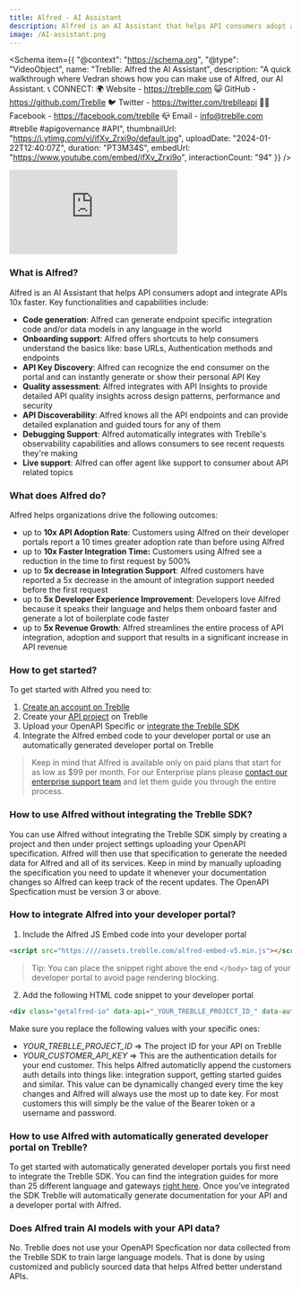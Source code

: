 ```yaml
---
title: Alfred - AI Assistant
description: Alfred is an AI Assistant that helps API consumers adopt and integrate APIs 10x faster.
image: /AI-assistant.png
---
```


<Schema
  item={{
    "@context": "https://schema.org",
    "@type": "VideoObject",
    name: "Treblle: Alfred the AI Assistant",
    description: "A quick walkthrough where Vedran shows how you can make use of Alfred, our AI Assistant.   📞 CONNECT: 🌍 Website - https://treblle.com 😺 GitHub - https://github.com/Treblle 🐦 Twitter - https://twitter.com/treblleapi 👍🏽 Facebook - https://facebook.com/treblle 📪 Email - info@treblle.com  #treblle #apigovernance #API",
    thumbnailUrl: "https://i.ytimg.com/vi/ifXv_Zrxi9o/default.jpg",
    uploadDate: "2024-01-22T12:40:07Z",
    duration: "PT3M34S",
    embedUrl: "https://www.youtube.com/embed/ifXv_Zrxi9o",
    interactionCount: "94"
  }}
/>

<iframe class="w-full aspect-[16/9]" src="https://www.youtube.com/embed/ifXv_Zrxi9o?si=dEI82ErbsO5x18TD" title="YouTube video player" frameborder="0" allow="accelerometer; autoplay; clipboard-write; encrypted-media; gyroscope; picture-in-picture; web-share" allowfullscreen></iframe>


### What is Alfred?

Alfred is an AI Assistant that helps API consumers adopt and integrate APIs 10x faster. Key functionalities and capabilities include: 

- **Code generation**: Alfred can generate endpoint specific integration code and/or data models in any language in the world
- **Onboarding support**: Alfred offers shortcuts to help consumers understand the basics like: base URLs, Authentication methods and endpoints
- **API Key Discovery**: Alfred can recognize the end consumer on the portal and can instantly generate or show their personal API Key
- **Quality assessment**: Alfred integrates with API Insights to provide detailed API quality insights across design patterns, performance and security 
- **API Discoverability**: Alfred knows all the API endpoints and can provide detailed explanation and guided tours for any of them
- **Debugging Support**: Alfred automatically integrates with Treblle's observability capabilities and allows consumers to see recent requests they're making
- **Live support**: Alfred can offer agent like support to consumer about API related topics

### What does Alfred do?

Alfred helps organizations drive the following outcomes: 

- up to **10x API Adoption Rate**: Customers using Alfred on their developer portals report a 10 times greater adoption rate than before using Alfred
- up to **10x Faster Integration Time:** Customers using Alfred see a reduction in the time to first request by 500%
- up to **5x decrease in Integration Support**: Alfred customers have reported a 5x decrease in the amount of integration support needed before the first request
- up to **5x Developer Experience Improvement**: Developers love Alfred because it speaks their language and helps them onboard faster and generate a lot of boilerplate code faster
- up to **5x Revenue Growth**:  Alfred streamlines the entire process of API integration, adoption and support that results in a significant increase in API revenue

### How to get started?

To get started with Alfred you need to:

1. [Create an account on Treblle](https://app.treblle.com/register)
2. Create your [API project](/treblle/projects/) on Treblle
3. Upload your OpenAPI Specific or [integrate the Treblle SDK](/integrations/)
4. Integrate the Alfred embed code to your developer portal or use an automatically generated developer portal on Treblle

> Keep in mind that Alfred is available only on paid plans that start for
> as low as $99 per month. For our Enterprise plans please [contact our
> enterprise support team](https://www.treblle.com/book-a-demo) and let them guide you through the entire
> process.

### How to use Alfred without integrating the Treblle SDK?

You can use Alfred without integrating the Treblle SDK simply by creating a project and then under project settings uploading your OpenAPI specification. Alfred will then use that specification to generate the needed data for Alfred and all of its services. Keep in mind by manually uploading the specification you need to update it whenever your documentation changes so Alfred can keep track of the recent updates. The OpenAPI Specfication must be version 3 or above. 

### How to integrate Alfred into your developer portal?

1. Include the Alfred JS Embed code into your developer portal

```html
<script src="https:////assets.treblle.com/alfred-embed-v5.min.js"></script>
```
> Tip: You can place the snippet right above the end `</body>` tag of
> your developer portal to avoid page rendering blocking.

2. Add the following HTML code snippet to your developer portal

```html 
<div class="getalfred-io" data-api="_YOUR_TREBLLE_PROJECT_ID_" data-auth="_YOUR_CUSTOMER_API_KEY_"></div>
```

Make sure you replace the following values with your specific ones:

* *_YOUR_TREBLLE_PROJECT_ID_* => The project ID for your API on Treblle
* *_YOUR_CUSTOMER_API_KEY_* => This are the authentication details for your end customer. This helps Alfred automaticlly append the customers auth details into things like: integration support, getting started guides and similar. This value can be dynamically changed every time the key changes and Alfred will always use the most up to date key. For most customers this will simply be the value of the Bearer token or a username and password.

### How to use Alfred with automatically generated developer portal on Treblle?

To get started with automatically generated developer portals you first need to integrate the Treblle SDK. You can find the integration guides for more than 25 different language and gateways [right here](/integrations/). Once you’ve integrated the SDK Treblle will automatically generate documentation for your API and a developer portal with Alfred.

### Does Alfred train AI models with your API data?

No. Treblle does not use your OpenAPI Specfication nor data collected from the Treblle SDK to train large language models. That is done by using customized and publicly sourced data that helps Alfred better understand APIs. 


